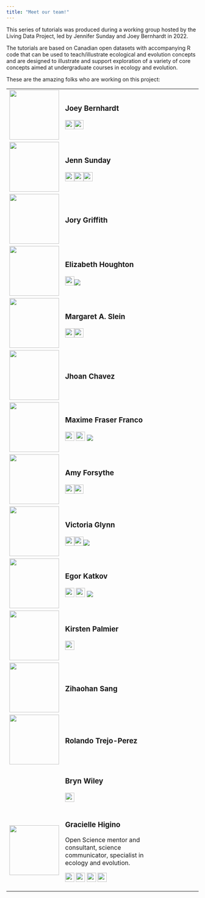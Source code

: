 ```yaml
---
title: "Meet our team!"
---
```


This series of tutorials was produced during a working group hosted by the Living Data Project, led by Jennifer Sunday and Joey Bernhardt in 2022.

The tutorials are based on Canadian open datasets with accompanying R code that can be used to teach/illustrate ecological and evolution concepts and are designed to illustrate and support exploration of a variety of core concepts aimed at undergraduate courses in ecology and evolution.

These are the amazing folks who are working on this project:

+------------------------------------------------------------------------+---------------------------------------------------------------------------------------------------------------------------------------------------------------------------------------------------------------------------------------------------------------------------------------------------------------------------------------------------+
| ![](profiles/joey2.png){width="130"}                                   | ### Joey Bernhardt                                                                                                                                                                                                                                                                                                                                |
|                                                                        |                                                                                                                                                                                                                                                                                                                                                   |
|                                                                        | [![](figures/icons8-twitter-100.png){width="24"}](https://twitter.com/joeybernhardt)[![](figures/icons8-github-64.png){width="24"}](https://github.com/joeybernhardt)                                                                                                                                                                             |
+------------------------------------------------------------------------+---------------------------------------------------------------------------------------------------------------------------------------------------------------------------------------------------------------------------------------------------------------------------------------------------------------------------------------------------+
| ![](profiles/Jenn%20head%20and%20shoulders%20smaller.jpg){width="130"} | ### Jenn Sunday                                                                                                                                                                                                                                                                                                                                   |
|                                                                        |                                                                                                                                                                                                                                                                                                                                                   |
|                                                                        | [![](figures/icons8-twitter-100.png){width="24"}](https://twitter.com/jennsunday)[![](figures/icons8-github-64.png){width="24"}](https://github.com/jennsunday)[![](figures/icons8-web-64.png){width="24"}](http://jennsunday.weebly.com)                                                                                                         |
+------------------------------------------------------------------------+---------------------------------------------------------------------------------------------------------------------------------------------------------------------------------------------------------------------------------------------------------------------------------------------------------------------------------------------------+
| ![](profiles/Jory.jpg){width="130"}                                    | ### Jory Griffith                                                                                                                                                                                                                                                                                                                                 |
+------------------------------------------------------------------------+---------------------------------------------------------------------------------------------------------------------------------------------------------------------------------------------------------------------------------------------------------------------------------------------------------------------------------------------------+
| ![](profiles/Houghton.jpg){width="130"}                                | ### Elizabeth Houghton                                                                                                                                                                                                                                                                                                                            |
|                                                                        |                                                                                                                                                                                                                                                                                                                                                   |
|                                                                        | [![](figures/icons8-github-64.png){width="24"}](https://github.com/ElizabethHoughton)[![](figures/icons8-researchgate-a-social-networking-site-for-scientists-and-researchers-to-share-papers-24.png)](https://www.researchgate.net/profile/Elizabeth-Houghton-2)                                                                                 |
+------------------------------------------------------------------------+---------------------------------------------------------------------------------------------------------------------------------------------------------------------------------------------------------------------------------------------------------------------------------------------------------------------------------------------------+
| ![](profiles/maggeislein.jpg){width="130"}                             | ### Margaret A. Slein                                                                                                                                                                                                                                                                                                                             |
|                                                                        |                                                                                                                                                                                                                                                                                                                                                   |
|                                                                        | [![](figures/icons8-twitter-100.png){width="24"}](https://twitter.com/sleinma)[![](figures/icons8-github-64.png){width="24"}](https://github.com/mslein)                                                                                                                                                                                          |
+------------------------------------------------------------------------+---------------------------------------------------------------------------------------------------------------------------------------------------------------------------------------------------------------------------------------------------------------------------------------------------------------------------------------------------+
| ![](profiles/JHOANCHAVEZ.jpeg){width="130"}                            | ### Jhoan Chavez                                                                                                                                                                                                                                                                                                                                  |
+------------------------------------------------------------------------+---------------------------------------------------------------------------------------------------------------------------------------------------------------------------------------------------------------------------------------------------------------------------------------------------------------------------------------------------+
| ![](profiles/Maxime.jpg){width="130"}                                  | ### Maxime Fraser Franco
|                                                                        | [![](figures/icons8-twitter-100.png){width="24"}](https://twitter.com/MFraserFranco) [![](figures/icons8-github-64.png){width="24"}](https://github.com/quantitative-ecologist) [![](figures/icons8-researchgate-a-social-networking-site-for-scientists-and-researchers-to-share-papers-24.png)](https://www.researchgate.net/profile/Maxime-Fraser-Franco)                                                                                                                                                                   |
+------------------------------------------------------------------------+---------------------------------------------------------------------------------------------------------------------------------------------------------------------------------------------------------------------------------------------------------------------------------------------------------------------------------------------------+
| ![](profiles/AmyForsythe2.jpg){width="130"}                            | ### Amy Forsythe                                                                                                                                                                                                                                                                                                                                  |
|                                                                        |                                                                                                                                                                                                                                                                                                                                                   |
|                                                                        | [![](figures/icons8-twitter-100.png){width="24"}](https://twitter.com/amybforsythe)[![](figures/icons8-github-64.png){width="24"}](https://github.com/AmyForsythe)                                                                                                                                                                                |
+------------------------------------------------------------------------+---------------------------------------------------------------------------------------------------------------------------------------------------------------------------------------------------------------------------------------------------------------------------------------------------------------------------------------------------+
| ![](profiles/Victoria.jpg){width="130"}                                | ### Victoria Glynn                                                                                                                                                                                                                                                                                                                                |
|                                                                        |                                                                                                                                                                                                                                                                                                                                                   |
|                                                                        | ![]()[![](figures/icons8-github-64.png){width="24"}](https://github.com/vmglynn)[![](figures/icons8-web-64.png){width="24"}](https://victoriamglynn.weebly.com/)[![](figures/icons8-researchgate-a-social-networking-site-for-scientists-and-researchers-to-share-papers-24.png)](https://www.researchgate.net/profile/Victoria-Glynn)![]()       |
+------------------------------------------------------------------------+---------------------------------------------------------------------------------------------------------------------------------------------------------------------------------------------------------------------------------------------------------------------------------------------------------------------------------------------------+
| ![](profiles/Egor.jpg){width="130"}                                    | ### Egor Katkov                                                                                                                                                                                                                                                                                                                                   |
|                                                                        |                                                                                                                                                                                                                                                                                                                                                   |
|                                                                        | [![](figures/icons8-twitter-100.png){width="24"}](https://twitter.com/egorkatkov1) [![](figures/icons8-github-64.png){width="24"}](https://github.com/ekatko1) [![](figures/icons8-researchgate-a-social-networking-site-for-scientists-and-researchers-to-share-papers-24.png)](https://www.researchgate.net/profile/Egor-Katkov)                |
+------------------------------------------------------------------------+---------------------------------------------------------------------------------------------------------------------------------------------------------------------------------------------------------------------------------------------------------------------------------------------------------------------------------------------------+
| ![](profiles/palmier.jpeg){width="130"}                                | ### Kirsten Palmier                                                                                                                                                                                                                                                                                                                               |
|                                                                        |                                                                                                                                                                                                                                                                                                                                                   |
|                                                                        | [![](figures/icons8-web-64.png){width="24"}](https://www.urimss.ca/)                                                                                                                                                                                                                                                                              |
+------------------------------------------------------------------------+---------------------------------------------------------------------------------------------------------------------------------------------------------------------------------------------------------------------------------------------------------------------------------------------------------------------------------------------------+
| ![](profiles/Zihaohan.jpg){width="130"}                                | ### Zihaohan Sang                                                                                                                                                                                                                                                                                                                                 |
+------------------------------------------------------------------------+---------------------------------------------------------------------------------------------------------------------------------------------------------------------------------------------------------------------------------------------------------------------------------------------------------------------------------------------------+
| ![](profiles/ROLANDO.png){width="130"}                                 | ### Rolando Trejo-Perez                                                                                                                                                                                                                                                                                                                           |
+------------------------------------------------------------------------+---------------------------------------------------------------------------------------------------------------------------------------------------------------------------------------------------------------------------------------------------------------------------------------------------------------------------------------------------+
|                                                                        | ### Bryn Wiley                                                                                                                                                                                                                                                                                                                                    |
|                                                                        |                                                                                                                                                                                                                                                                                                                                                   |
|                                                                        | [![](figures/icons8-github-64.png){width="24"}](https://github.com/BrynWiley)                                                                                                                                                                                                                                                                     |
+------------------------------------------------------------------------+---------------------------------------------------------------------------------------------------------------------------------------------------------------------------------------------------------------------------------------------------------------------------------------------------------------------------------------------------+
| ![](profiles/Gracielle_Higino_2776_500.png){width="130"}               | ### Gracielle Higino                                                                                                                                                                                                                                                                                                                              |
|                                                                        |                                                                                                                                                                                                                                                                                                                                                   |
|                                                                        | Open Science mentor and consultant, science communicator, specialist in ecology and evolution.                                                                                                                                                                                                                                                    |
|                                                                        |                                                                                                                                                                                                                                                                                                                                                   |
|                                                                        | [![](figures/icons8-twitter-100.png){width="24"}](https://twitter.com/graciellehigino) [![](figures/icons8-github-64.png){width="24"}](https://github.com/graciellehigino) [![](figures/icons8-web-64.png){width="24"}](https://graciellehigino.github.io/) [![](figures/icons8-gmail-logo-64.png){width="24"}](mailto:graciellehigino@gmail.com) |
+------------------------------------------------------------------------+---------------------------------------------------------------------------------------------------------------------------------------------------------------------------------------------------------------------------------------------------------------------------------------------------------------------------------------------------+
